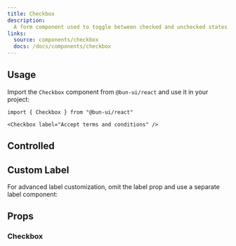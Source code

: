 ```yaml
---
title: Checkbox
description:
  A form component used to toggle between checked and unchecked states.
links:
  source: components/checkbox
  docs: /docs/components/checkbox
---
```


<ComponentPreview name="checkbox-basic" />

## Usage

Import the `Checkbox` component from `@bun-ui/react` and use it in your project:

```tsx
import { Checkbox } from "@bun-ui/react"
```

```tsx
<Checkbox label="Accept terms and conditions" />
```

## Controlled

<ComponentPreview name="checkbox-controlled" />

## Custom Label

For advanced label customization, omit the label prop and use a separate label
component:

<ComponentPreview name="checkbox-customized-label" />

## Props

### Checkbox

<APITable interfaceName="CheckboxProps" />

